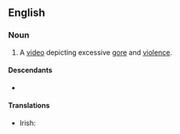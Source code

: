 ==English==
{{wikipedia}}

===Noun===
{{en-noun|video nasties}}

# {{lb|en|dated|British|informal}} A [[video]] depicting excessive [[gore]] and [[violence]].

====Descendants====
* {{desc|ga|físghránnán|calq=1}}

====Translations====
{{trans-top|video depicting excessive gore and violence}}
* Irish: {{t|ga|físghránnán|m}}
{{trans-mid}}
{{trans-bottom}}